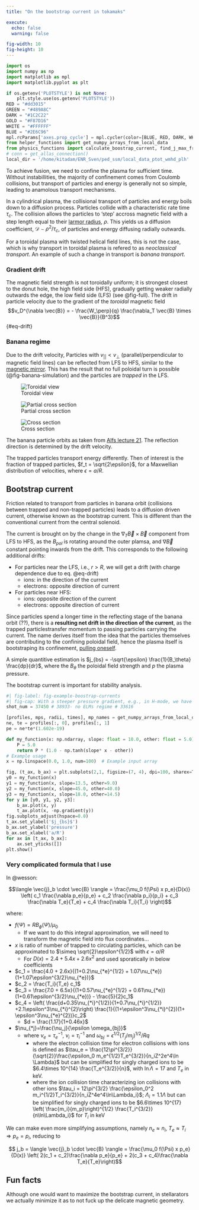 ```yaml
---
title: "On the bootstrap current in tokamaks"

execute: 
  echo: false
  warning: false

fig-width: 10 
fig-height: 10
---
```

```python

import os 
import numpy as np
import matplotlib as mpl
import matplotlib.pyplot as plt 

if os.getenv('PLOTSTYLE') is not None: 
    plt.style.use(os.getenv('PLOTSTYLE'))
RED = "#dd3015"
GREEN = "#489A8C"
DARK = "#1C2C22"
GOLD = "#F87D16"
WHITE = "#FFFFFF"
BLUE = "#2E6C96"
mpl.rcParams['axes.prop_cycle'] = mpl.cycler(color=[BLUE, RED, DARK, WHITE, GREEN, GOLD]) 
from helper_functions import get_numpy_arrays_from_local_data
from physics_functions import calculate_boostrap_current, find_j_max_from_boostrap_current
# conn = get_allas_connection()
local_dir = '/home/kitadam/ENR_Sven/ped_ssm/local_data_ptot_wmhd_plh'

```
To achieve fusion, we need to confine the plasma for sufficient time. Without instabillities, the majority of confinement comes from Coulomb collisions, but transport of particles and energy is generally not so simple, leading to anamolous transport mechanisms. 

In a cylindrical plasma, the collisional transport of particles and energy boils down to a diffusion process. Particles collide with a characteristic rate time $\tau_c$. The collision allows the particles to 'step' accross magnetic field with a step length equal to their [larmor radius](https://en.wikipedia.org/wiki/Gyroradius), $\rho$. This yields us a diffusion coefficient, $\mathcal{D} \sim \rho^2 / \tau_c$, of particles and energy diffusing radially outwards. 

For a toroidal plasma with twisted helical field lines, this is not the case, which is why transport in toroidal plasma is refered to as _neoclassical transport_. An example of such a change in transport is *banana transport*.

### Gradient drift

The magnetic field strength is not toroidally uniform; it is strongest closest to the donut hole, the high field side (HFS), gradually getting weaker radially outwards the edge,  the low field side (LFS) (see @fig-full).
The drift in particle velocity due to the gradient of the _toroidal_ magnetic field $$v_D^{\nabla \vec{B}} = - \frac{W_\perp}{q} \frac{\nabla_T \vec{B} \times \vec{B}}{B^3}$${#eq-drift}

### Banana regime 
Due to the drift velocity, Particles with $v_{||} < v_\perp$ (parallel/perpendicular to magnetic field lines) can be reflected from LFS to HFS, similar to the [magnetic mirror](https://en.wikipedia.org/wiki/Magnetic_mirror). This has the result that no full poloidal turn is possible (@fig-banana-simulation) and the particles are _trapped_ in the LFS. 

::: {#fig-banana-simulation layout-ncol=3 layout-valign="center"} 

![Toroidal view](./local_figures/Banana_orbits_with_notations.jpg){#fig-full}

![Partial cross section](./local_figures/banana_orbits_2.png){#fig-partial-cross-section}

![Cross section](./local_figures/banana_orbit_3.png){#fig-cross-section}

The banana particle orbits as taken from [Alfs lecture 21](https://www.youtube.com/watch?v=1fCkCHMNgKw). The reflection direction is determined by the drift velocity.
:::

The trapped particles transport energy differently. Then of interest is the fraction of trapped particles, $f_t = \sqrt{2\epsilon}$, for a Maxwellian distribution of velocities, where $\epsilon = a/R$.

## Bootstrap current

Friction related to transport from particles in banana orbit (collisions between trapped and non-trapped particles) leads to a diffusion driven current, otherwise known as the bootstrap current. This is different than the conventional current from the central solenoid. 

The current is brought on by the change in the $\nabla_T \vec{B} \times \vec{B}$ component from LFS to HFS, as the $B_{pol}$ is rotating around the outer plamsa, and $\nabla \vec{B}$ constant pointing inwards from the drift.
This corresponds to the following additional drifts: 

-  For particles near the LFS, i.e., $r > R$, we will get a drift (with charge dependence due to eq. @eq-drift)
    - ions: in the direction of the current
    - electrons: opposite direction of current
- For particles near HFS: 
    - ions: opposite direction of the current
    - electrons: opposite direction of current

Since particles spend a longer time in the reflecting stage of the banana orbit (??), there is a **resulting net drift in the direction of the current**, as the trapped particlestransfer momentum to passing particles carrying the current. 
The name derives itself from the idea that the particles themselves are contributing to the confining poloidal field, hence the plasma itself is bootstraping its confinement, [pulling oneself](https://erikjanvankesteren.nl/blog/2018-03-01-baron-bootstrap.html).  

A simple quantitive estimation is $j_{bs} = -\sqrt{\epsilon} \frac{1}{B_\theta} \frac{dp}{dr}$, where the $B_\theta$ the poloidal field strength and $p$ the plasma pressure.

The bootstrap current is important for stability analysis. 

```python
#| fig-label: fig-example-boostrap-currents
#| fig-cap: With a steeper pressure gradient, e.g., in H-mode, we have a larger boostrap current
shot_num = 37450 # 38933- no ELMs regime # 33616 

[profiles, mps, radii, times], mp_names = get_numpy_arrays_from_local_data(shot_num, local_dir)
ne, te = profiles[:, 0], profiles[:, 1]
pe = ne*te*(1.602e-19) 

def my_function(x: np.ndarray, slope: float = 10.0, other: float = 5.0):
    P = 5.0  
    return P * (1.0 - np.tanh(slope* x - other))
# Example usage
x = np.linspace(0.0, 1.0, num=100)  # Example input array

fig, (t_ax, b_ax) = plt.subplots(2,1, figsize=(7, 4), dpi=100, sharex=True)
y0 = my_function(x)
y1 = my_function(x, slope=13.5, other=9.0)
y2 = my_function(x, slope=45.0, other=40.0)
y3 = my_function(x, slope=18.0, other=14.5)
for y in [y0, y1, y2, y3]:
    b_ax.plot(x, y)
    t_ax.plot(x, -np.gradient(y))
fig.subplots_adjust(hspace=0.0)
t_ax.set_ylabel('$j_{bs}$')
b_ax.set_ylabel('pressure')
b_ax.set_xlabel('a/R')
for ax in [t_ax, b_ax]: 
    ax.set_yticks([])
plt.show()
```

### Very complicated formula that I use
In @wesson: 


$$\langle \vec{j}_b \cdot \vec{B} \rangle = \frac{\mu_0 f(\Psi) x p_e}{D(x)} \left( c_1 \frac{\nabla p_e}{p_e} + c_2 \frac{\nabla p_i}{p_i}  + c_3 \frac{\nabla T_e}{T_e} + c_4 \frac{\nabla T_i}{T_i} \right)$$

where: 

-  $f(\Psi) = RB_\phi(\Psi) / \mu_0$
    - If we want to do this integral approximation, we will need to transform the magnetic field into flux coordinates...
- $x$ is ratio of number of trapped to circulating particles, which can be approximated to $\simeq \sqrt{2}\epsilon^{1/2}$ with $\epsilon=a/R$
  - For $D(x) = 2.4 + 5.4x + 2.6x^2$ and used sporatically in below coefficients
- $c_1 = \frac{4.0 + 2.6x}{(1+0.2\nu_{*e}^{1/2} + 1.07\nu_{*e})(1+1.07\epsilon^{3/2}\nu_{*e})}$
- $c_2 = \frac{T_i}{T_e} c_1$
- $c_3 = \frac{7.0 + 6.5x}{(1+0.57\nu_{*e}^{1/2} + 0.61\nu_{*e})(1+0.61\epsilon^{3/2}\nu_{*e})} - \frac{5}{2}c_1$
- $c_4 = \left( \frac{d+0.35\nu_{*i}^{1/2}}{1+0.7\nu_{*i}^{1/2}} +2.1\epsilon^3\nu_{*i}^{2}\right) \frac{1}{(1+\epsilon^3\nu_{*i}^{2})(1+ \epsilon^3\nu_{*e}^{2})}c_2$
  - $d = \frac{1.17}{1+0.46x}$
- $\nu_{*j}=\frac{\nu_j}{\epsilon \omega_{bj}}$
  - where $\nu_e = \tau_e^{-1}$, $\nu_i = \tau_i^{-1}$ and $\omega_{bj} = \epsilon^{1/2}(T_j/m_j)^{1/2} / Rq$
    - where the electron collision time for electron collisions with ions is defined as $\tau_e = \frac{12\pi^{3/2}}{\sqrt{2}}\frac{\epsilon_0 m_e^{1/2}T_e^{3/2}}{n_iZ^2e^4\ln \Lambda}$ but can be simplified for singly charged ions to be $6.4\times 10^{14} \frac{T_e^{3/2}}{n}$, with $\ln \Lambda = 17$ and $T_e$ in keV.
    - where the ion collision time characterizing ion collisions with other ions $\tau_i = 12\pi^{3/2} \frac{\epsilon_0^2 m_i^{1/2}T_i^{3/2}}{n_iZ^4e^4\ln\Lambda_i}$; $\Lambda_i = 1.1\Lambda$ but can be simplified for singly charged ions to be $6.6\times 10^{17} \left( \frac{m_i}{m_p}\right)^{1/2} \frac{T_i^{3/2}}{n\ln\Lambda_i}$ for $T_i$ in keV

We can make even more simplifying assumptions, namely $n_e \approx n_i$, $T_e \approx T_i$ $\Rightarrow p_e = p_i$, reducing to 

$$ j_b = \langle \vec{j}_b \cdot \vec{B} \rangle = \frac{\mu_0 f(\Psi) x p_e}{D(x)} \left( 2(c_1 + c_2)\frac{\nabla p_e}{p_e} + 2(c_3 + c_4)\frac{\nabla T_e}{T_e}\right)$$

## Fun facts 

Although one would want to maximize the bootstrap current, in stellarators we actually minimize it as to not fuck up the delicate magnetic geometry.